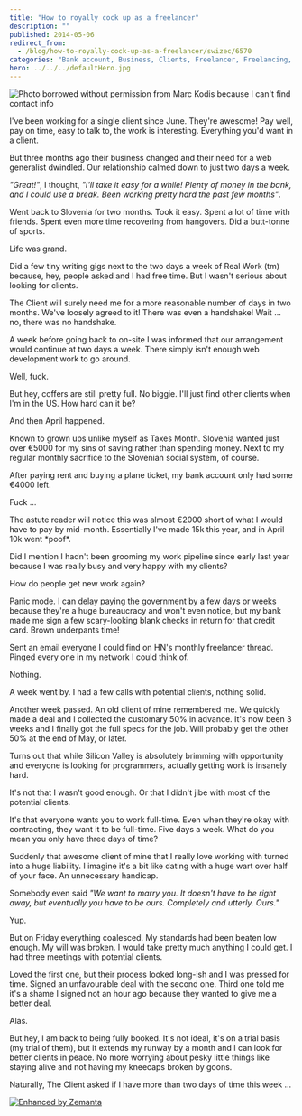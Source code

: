 ```yaml
---
title: "How to royally cock up as a freelancer"
description: ""
published: 2014-05-06
redirect_from:
  - /blog/how-to-royally-cock-up-as-a-freelancer/swizec/6570
categories: "Bank account, Business, Clients, Freelancer, Freelancing, Silicon Valley, Slovenia, United States"
hero: ../../../defaultHero.jpg
---
```


![Photo borrowed without permission from Marc Kodis because I can't find contact info](./img/Photo-borrowed-without-permission-from-Marc-Kodis-because-I-cant-find-contact-infog069ej.jpeg "Photo borrowed without permission from Marc Kodis because I can't find contact info")

I've been working for a single client since June. They're awesome! Pay well, pay on time, easy to talk to, the work is interesting. Everything you'd want in a client.

But three months ago their business changed and their need for a web generalist dwindled. Our relationship calmed down to just two days a week.

_"Great!"_, I thought, _"I'll take it easy for a while! Plenty of money in the bank, and I could use a break. Been working pretty hard the past few months"_.

Went back to Slovenia for two months. Took it easy. Spent a lot of time with friends. Spent even more time recovering from hangovers. Did a butt-tonne of sports.

Life was grand.

Did a few tiny writing gigs next to the two days a week of Real Work (tm) because, hey, people asked and I had free time. But I wasn't serious about looking for clients.

The Client will surely need me for a more reasonable number of days in two months. We've loosely agreed to it! There was even a handshake! Wait ... no, there was no handshake.

A week before going back to on-site I was informed that our arrangement would continue at two days a week. There simply isn't enough web development work to go around.

Well, fuck.

But hey, coffers are still pretty full. No biggie. I'll just find other clients when I'm in the US. How hard can it be?

And then April happened.

Known to grown ups unlike myself as Taxes Month. Slovenia wanted just over €5000 for my sins of saving rather than spending money. Next to my regular monthly sacrifice to the Slovenian social system, of course.

After paying rent and buying a plane ticket, my bank account only had some €4000 left.

Fuck ...

The astute reader will notice this was almost €2000 short of what I would have to pay by mid-month. Essentially I've made 15k this year, and in April 10k went \*poof\*.

Did I mention I hadn't been grooming my work pipeline since early last year because I was really busy and very happy with my clients?

How do people get new work again?

Panic mode. I can delay paying the government by a few days or weeks because they're a huge bureaucracy and won't even notice, but my bank made me sign a few scary-looking blank checks in return for that credit card. Brown underpants time!

Sent an email everyone I could find on HN's monthly freelancer thread. Pinged every one in my network I could think of.

Nothing.

A week went by. I had a few calls with potential clients, nothing solid.

Another week passed. An old client of mine remembered me. We quickly made a deal and I collected the customary 50% in advance. It's now been 3 weeks and I finally got the full specs for the job. Will probably get the other 50% at the end of May, or later.

Turns out that while Silicon Valley is absolutely brimming with opportunity and everyone is looking for programmers, actually getting work is insanely hard.

It's not that I wasn't good enough. Or that I didn't jibe with most of the potential clients.

It's that everyone wants you to work full-time. Even when they're okay with contracting, they want it to be full-time. Five days a week. What do you mean you only have three days of time?

Suddenly that awesome client of mine that I really love working with turned into a huge liability. I imagine it's a bit like dating with a huge wart over half of your face. An unnecessary handicap.

Somebody even said _"We want to marry you. It doesn't have to be right away, but eventually you have to be ours. Completely and utterly. Ours."_

Yup.

But on Friday everything coalesced. My standards had been beaten low enough. My will was broken. I would take pretty much anything I could get. I had three meetings with potential clients.

Loved the first one, but their process looked long-ish and I was pressed for time. Signed an unfavourable deal with the second one. Third one told me it's a shame I signed not an hour ago because they wanted to give me a better deal.

Alas.

But hey, I am back to being fully booked. It's not ideal, it's on a trial basis (my trial of them), but it extends my runway by a month and I can look for better clients in peace. No more worrying about pesky little things like staying alive and not having my kneecaps broken by goons.

Naturally, The Client asked if I have more than two days of time this week ...

[![Enhanced by Zemanta](https://img.zemanta.com/zemified_e.png?x-id=afa3c729-d1c1-4677-bfe9-b9c686f02ef6)](http://www.zemanta.com/?px)